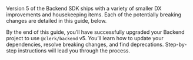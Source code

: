 Version 5 of the Backend SDK ships with a variety of smaller DX improvements and housekeeping items. Each of the potentially breaking changes are detailed in this guide, below.

By the end of this guide, you’ll have successfully upgraded your Backend project to use `@clerk/backend` v5. You’ll learn how to update your dependencies, resolve breaking changes, and find deprecations. Step-by-step instructions will lead you through the process.
